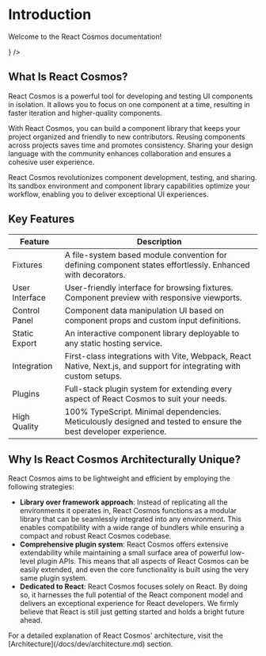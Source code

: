 
# Introduction

Welcome to the React Cosmos documentation!

<Cards>
  <Card
    title="Getting Started"
    href="/docs/getting-started"
    icon={<StarIcon />}
  />
</Cards>

## What Is React Cosmos?

React Cosmos is a powerful tool for developing and testing UI components in isolation. It allows you to focus on one component at a time, resulting in faster iteration and higher-quality components.

With React Cosmos, you can build a component library that keeps your project organized and friendly to new contributors. Reusing components across projects saves time and promotes consistency. Sharing your design language with the community enhances collaboration and ensures a cohesive user experience.

React Cosmos revolutionizes component development, testing, and sharing. Its sandbox environment and component library capabilities optimize your workflow, enabling you to deliver exceptional UI experiences.

## Key Features

| Feature        | Description                                                                                                         |
| -------------- | ------------------------------------------------------------------------------------------------------------------- |
| Fixtures       | A file-system based module convention for defining component states effortlessly. Enhanced with decorators.         |
| User Interface | User-friendly interface for browsing fixtures. Component preview with responsive viewports.                         |
| Control Panel  | Component data manipulation UI based on component props and custom input definitions.                               |
| Static Export  | An interactive component library deployable to any static hosting service.                                          |
| Integration    | First-class integrations with Vite, Webpack, React Native, Next.js, and support for integrating with custom setups. |
| Plugins        | Full-stack plugin system for extending every aspect of React Cosmos to suit your needs.                             |
| High Quality   | 100% TypeScript. Minimal dependencies. Meticulously designed and tested to ensure the best developer experience.    |

## Why Is React Cosmos Architecturally Unique?

React Cosmos aims to be lightweight and efficient by employing the following strategies:

- **Library over framework approach**: Instead of replicating all the environments it operates in, React Cosmos functions as a modular library that can be seamlessly integrated into any environment. This enables compatibility with a wide range of bundlers while ensuring a compact and robust React Cosmos codebase.
- **Comprehensive plugin system**: React Cosmos offers extensive extendability while maintaining a small surface area of powerful low-level plugin APIs. This means that all aspects of React Cosmos can be easily extended, and even the core functionality is built using the very same plugin system.
- **Dedicated to React**: React Cosmos focuses solely on React. By doing so, it harnesses the full potential of the React component model and delivers an exceptional experience for React developers. We firmly believe that React is still just getting started and holds a bright future ahead.

<Callout type="info">
  For a detailed explanation of React Cosmos' architecture, visit the
  [Architecture](/docs/dev/architecture.md) section.
</Callout>

